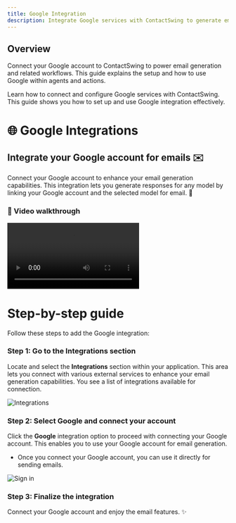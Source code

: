 ```yaml
---
title: Google Integration
description: Integrate Google services with ContactSwing to generate emails, sync data, and enable productivity workflows.
---
```


## Overview

Connect your Google account to ContactSwing to power email generation and related workflows. This guide explains the setup and how to use Google within agents and actions.

Learn how to connect and configure Google services with ContactSwing. This guide shows you how to set up and use Google integration effectively.

# 🌐 Google Integrations

## Integrate your Google account for emails ✉️

Connect your Google account to enhance your email generation capabilities. This integration lets you generate responses for any model by linking your Google account and the selected model for email. 🚀

### 🎥 Video walkthrough

<div class="card-video">
  <video src="https://storage.googleapis.com/helpsessionvideos/Contactswing/Videos/GI.mp4" autoplay playsinline controls title="Google Integration"></video>
</div>

# Step-by-step guide

Follow these steps to add the Google integration:

### Step 1: Go to the Integrations section
Locate and select the **Integrations** section within your application. This area lets you connect with various external services to enhance your email generation capabilities. You see a list of integrations available for connection.

<img src="https://storage.googleapis.com/helpsessionvideos/Contactswing/images/integra.jpg" alt="Integrations" />

### Step 2: Select Google and connect your account
Click the **Google** integration option to proceed with connecting your Google account. This enables you to use your Google account for email generation.
- Once you connect your Google account, you can use it directly for sending emails.

<img src="https://storage.googleapis.com/helpsessionvideos/Contactswing/images/sign.jpg" alt="Sign in" />

### Step 3: Finalize the integration
Connect your Google account and enjoy the email features. ✨
